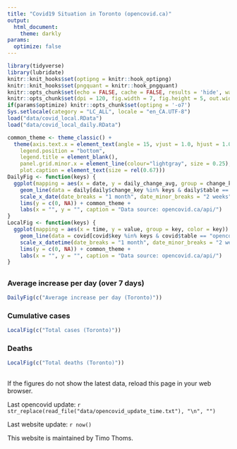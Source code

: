 ```yaml
---
title: "Covid19 Situation in Toronto (opencovid.ca)"
output:
  html_document:
    theme: darkly
params: 
  optimize: false
---
```


```r
library(tidyverse)
library(lubridate)
knitr::knit_hooks$set(optipng = knitr::hook_optipng)
knitr::knit_hooks$set(pngquant = knitr::hook_pngquant)
knitr::opts_chunk$set(echo = FALSE, cache = FALSE, results = 'hide', warning = FALSE)
knitr::opts_chunk$set(dpi = 120, fig.width = 7, fig.height = 5, out.width = "100%", out.height = "100%")
if(params$optimize) knitr::opts_chunk$set(optipng = '-o7')
Sys.setlocale(category = "LC_ALL", locale = "en_CA.UTF-8")
load("data/covid_local.RData")
load("data/covid_local_daily.RData")
```

```r
common_theme <- theme_classic() +
  theme(axis.text.x = element_text(angle = 15, vjust = 1.0, hjust = 1.0),
    legend.position = "bottom",
    legend.title = element_blank(),
    panel.grid.minor.x = element_line(colour="lightgray", size = 0.25),
    plot.caption = element_text(size = rel(0.67)))
DailyFig <- function(keys) {
  ggplot(mapping = aes(x = date, y = daily_change_avg, group = change_key, color = change_key)) +
    geom_line(data = daily[daily$change_key %in% keys & daily$table == "opencovid.ca", ]) +
    scale_x_date(date_breaks = "1 month", date_minor_breaks = "2 weeks", date_labels = "%b %Y") +
    lims(y = c(0, NA)) + common_theme + 
    labs(x = "", y = "", caption = "Data source: opencovid.ca/api/")
}
LocalFig <- function(keys) {
  ggplot(mapping = aes(x = time, y = value, group = key, color = key)) +
    geom_line(data = covid[covid$key %in% keys & covid$table == "opencovid.ca", ]) +
    scale_x_datetime(date_breaks = "1 month", date_minor_breaks = "2 weeks", date_labels = "%b %Y") +
    lims(y = c(0, NA)) + common_theme + 
    labs(x = "", y = "", caption = "Data source: opencovid.ca/api/")
}
```

## {.tabset .tabset-fade .tabset-pills}

### Average increase per day (over 7 days)
```r
DailyFig(c("Average increase per day (Toronto)"))
```

### Cumulative cases
```r
LocalFig(c("Total cases (Toronto)"))
```

### Deaths
```r
LocalFig(c("Total deaths (Toronto)"))
```

##

If the figures do not show the latest data, reload this page in your web browser.

Last opencovid update: `r str_replace(read_file("data/opencovid_update_time.txt"), "\n", "")`

Last website update: `r now()`

This website is maintained by Timo Thoms.
